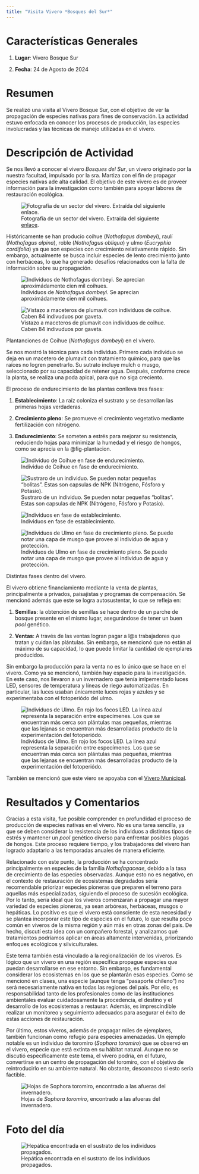 ```yaml
---
title: "Visita Vivero *Bosques del Sur*"
---
```


# Características Generales {-}

1. **Lugar**: Vivero Bosque Sur  

2. **Fecha**: 24 de Agosto de 2024

# Resumen {-}

Se realizó una visita al Vivero Bosque Sur, con el objetivo de ver la propagación de especies nativas para fines de conservación. La actividad estuvo enfocada en conocer los procesos de producción, las especies involucradas y las técnicas de manejo utilizadas en el vivero. 

# Descripción de Actividad {-}

Se nos llevó a conocer el vivero *Bosques del Sur*, un vivero originado por la nuestra facultad, impulsado por la sra. Martiza con el fin de propagar especies nativas ade alta calidad. El objetivo de este vivero es de proveer información para la investigación como también para apoyar labores de restauración ecológica.

![Fotografía de un sector del vivero. Extraída del siguiente [enlace](https://www.forestal.uach.cl/predios/vivero-bosques-del-sur.php).](recursos/p3/vivero.jpg){#fig-vivero}

Históricamente se han producio coihue (*Nothofagus dombeyi*), raulí (*Nothofagus alpina*), roble (*Nothofagus obliqua*) y ulmo (*Eucryphia cordifolia*) ya que son especies con crecimiento relativamente rápido. Sin embargo, actualmente se busca incluir especies de lento crecimiento junto con herbáceas, lo que ha generado desafíos relacionados con la falta de información sobre su propagación.

::: {#fig-plantacion layout-ncol=2}

![Individuos de *Nothofagus dombeyi*. Se aprecian aproximádamente cien mil coihues.](recursos/p3/plantacion1.jpg){#fig-plantacion1}

![Vistazo a maceteros de plumavit con individuos de coihue. Caben 84 indivuduos por gaveta.](recursos/p3/plantacion2.jpg){#fig-plantacion2}

Plantanciones de Coihue (*Nothofagus dombeyi*) en el vivero.
:::

Se nos mostró la técnica para cada individuo. Primero cada individuo se deja en un macetero de plumavit con tratamiento químico, para que las raíces no logren penetrarlo. Su sutrato incluye mulch o musgo, seleccionado por su capacidad de retener agua. Después, conforme crece la planta, se realiza una poda apical, para que no siga creciento. 

El proceso de endurecimiento de las plantas conlleva tres fases: 

1. **Establecimiento**: La raíz coloniza el sustrato y se desarrollan las primeras hojas verdaderas.  

2. **Crecimiento pleno**: Se promueve el crecimiento vegetativo mediante fertilización con nitrógeno. 

3. **Endurecimiento**: Se someten a estrés para mejorar su resistencia, reduciendo hojas para minimizar la humedad y el riesgo de hongos, como se aprecia en la @fig-plantacion.

::: {#fig-fases layout-ncol=2}

![Individuo de Coihue en fase de endurecimiento.](recursos/p3/individuo2.jpg){#fig-sostener}



![Sustraro de un individuo. Se pueden notar pequeñas "bolitas". Estas son capsulas de NPK (Nitrógeno, Fósforo y Potasio).](recursos/p3/npk.jpg){#fig-npk}



![Individuos en fase de establecimiento.](recursos/p3/establecimiento.jpg){#fig-establecimiento}



![Individuos de Ulmo en fase de crecimiento pleno. Se puede notar una capa de musgo que provee al individuo de agua y protección.](recursos/p3/crecimiento.jpg){#fig-crecimientopleno}

Distintas fases dentro del vivero.
:::


El vivero obtiene financiamiento mediante la venta de plantas, principalmente a privados, paisajistas y programas de compensación. Se mencionó además que este se logra autosustentar, lo que se refleja en:

1. **Semillas**: la obtención de semillas se hace dentro de un parche de bosque presente en el mismo lugar, asegurándose de tener un buen _pool_ genético.

2. **Ventas**: A través de las ventas logran pagar a l\@s trabajadores que tratan y cuidan las plántulas. Sin embargo, se mencionó que no están al máximo de su capacidad, lo que puede limitar la cantidad de ejemplares producidos.

Sin embargo la producción para la venta no es lo único que se hace en el vivero. Como ya se mencionó, también hay espacio para la investigación. En este caso, nos llevaron a un invernadero que tenía imlpementado luces LED, sensores de temperatura y líneas de riego automatizadas. En particular, las luces usaban únicamente luces rojas y azules y se experimentaba con el fotoperiódo del ulmo. 

![Individuos de Ulmo. En rojo los focos LED. La línea azul representa la separación entre especímenes. Los que se encuentran más cerca son plántulas mas pequeñas, mientras que las lejanas se encuentran más desarrolladas producto de la experimentación del fotoperiódo.](recursos/p3/SEGMENTADO2.png){#fig-led}

También se mencionó que este viero se apoyaba con el [Vivero Municipal](prac4_03-09-24.qmd).

# Resultados y Comentarios {-}

Gracias a esta visita, fue posible comprender en profundidad el proceso de producción de especies nativas en el vivero. No es una tarea sencilla, ya que se deben considerar la resistencia de los individuos a distintos tipos de estrés y mantener un *pool* genético diverso para enfrentar posibles plagas de hongos. Este proceso requiere tiempo, y los trabajadores del vivero han logrado adaptarlo a las temporadas anuales de manera eficiente.

Relacionado con este punto, la producción se ha concentrado principalmente en especies de la familia *Nothofagaceae*, debido a la tasa de crecimiento de las especies observadas. Aunque esto no es negativo, en el contexto de restauración de ecosistemas degradados sería recomendable priorizar especies pioneras que preparen el terreno para aquellas más especializadas, siguiendo el proceso de sucesión ecológica. Por lo tanto, sería ideal que los viveros comenzaran a propagar una mayor variedad de especies pioneras, ya sean arbóreas, herbáceas, musgos o hepáticas. Lo positivo es que el vivero está consciente de esta necesidad y se plantea incorporar este tipo de especies en el futuro, lo que resulta poco común en viveros de la misma región y aún más en otras zonas del país. De hecho, discutí esta idea con un compañero forestal, y analizamos qué tratamientos podríamos aplicar en áreas altamente intervenidas, priorizando enfoques ecológicos y silviculturales.

Este tema también está vinculado a la regionalización de los viveros. Es lógico que un vivero en una región específica propague especies que puedan desarrollarse en ese entorno. Sin embargo, es fundamental considerar los ecosistemas en los que se plantarán esas especies. Como se mencionó en clases, una especie (aunque tenga “pasaporte chileno”) no será necesariamente nativa en todas las regiones del país. Por ello, es responsabilidad tanto de los profesionales como de las instituciones ambientales evaluar cuidadosamente la procedencia, el destino y el desarrollo de los ecosistemas a restaurar. Además, es imprescindible realizar un monitoreo y seguimiento adecuados para asegurar el éxito de estas acciones de restauración.

Por último, estos viveros, además de propagar miles de ejemplares, también funcionan como refugio para especies amenazadas. Un ejemplo notable es un individuo de toromiro (*Sophora toromiro*) que se observó en el vivero, especie que está extinta en su hábitat natural. Aunque no se discutió específicamente este tema, el vivero podría, en el futuro, convertirse en un centro de propagación del toromiro, con el objetivo de reintroducirlo en su ambiente natural. No obstante, desconozco si esto sería factible.

![Hojas de *Sophora toromiro*, encontrado a las afueras del invernadero.](recursos/p3/toromiro.jpg){#fig-toromiro}

# Foto del día

![Hepática encontrada en el sustrato de los individuos propagados.](recursos/p3/hepatica.jpg)



